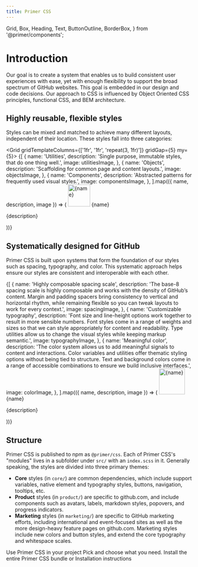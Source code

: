 ```yaml
---
title: Primer CSS
---
```


  Grid,
  Box,
  Heading,
  Text,
  ButtonOutline,
  BorderBox,
} from '@primer/components';


# Introduction

Our goal is to create a system that enables us to build consistent user experiences with ease, yet with enough flexibility to support the broad spectrum of GitHub websites. This goal is embedded in our design and code decisions. Our approach to CSS is influenced by Object Oriented CSS principles, functional CSS, and BEM architecture.

## Highly reusable, flexible styles

Styles can be mixed and matched to achieve many different layouts, independent of their location. These styles fall into three categories:

<Grid gridTemplateColumns={['1fr', '1fr', 'repeat(3, 1fr)']} gridGap={5} my={5}>
  {[
    {
      name: 'Utilities',
      description: 'Single purpose, immutable styles, that do one thing well.',
      image: utilitiesImage,
    },
    {
      name: 'Objects',
      description: 'Scaffolding for common page and content layouts.',
      image: objectsImage,
    },
    {
      name: 'Components',
      description: 'Abstracted patterns for frequently used visual styles.',
      image: componentsImage,
    },
  ].map(({ name, description, image }) => (
    <Box>
      <img src={image} alt={name} height="60" />
      <Heading as="h3" pt={3} pb={2} fontSize={3}>
        {name}
      </Heading>
      <p>{description}</p>
    </Box>
  ))}
</Grid>

## Systematically designed for GitHub

Primer CSS is built upon systems that form the foundation of our styles such as spacing, typography, and color. This systematic approach helps ensure our styles are consistent and interoperable with each other.

<Box my={5}>
  {[
    {
      name: 'Highly composable spacing scale',
      description:
        'The base-8 spacing scale is highly composable and works with the density of GitHub’s content. Margin and padding spacers bring consistency to vertical and horizontal rhythm, while remaining flexible so you can tweak layouts to work for every context.',
      image: spacingImage,
    },
    {
      name: 'Customizable typography',
      description:
        'Font size and line-height options work together to result in more sensible numbers. Font styles come in a range of weights and sizes so that we can style appropriately for content and readability. Type utilities allow us to change the visual styles while keeping markup semantic.',
      image: typographyImage,
    },
    {
      name: 'Meaningful color',
      description:
        'The color system allows us to add meaningful signals to content and interactions. Color variables and utilities offer thematic styling options without being tied to structure. Text and background colors come in a range of accessible combinations to ensure we build inclusive interfaces.',
      image: colorImage,
    },
  ].map(({ name, description, image }) => (
    <Grid
      gridTemplateColumns={['1fr', '1fr', '70px 1fr']}
      gridGap={5}
      mb={4}
      style={{ alignItems: 'center' }}
    >
      <img src={image} width="70" alt={name} />
      <Box>
        <Heading as="h3" pb={2} fontSize={3}>
          {name}
        </Heading>
        <p>{description}</p>
      </Box>
    </Grid>
  ))}
</Box>

## Structure

Primer CSS is published to npm as `@primer/css`. Each of Primer CSS's "modules" lives in a subfolder under `src/` with an `index.scss` in it. Generally speaking, the styles are divided into three primary themes:

- **Core** styles (in `core/`) are common dependencies, which include support variables, native element and typography styles, buttons, navigation, tooltips, etc.
- **Product** styles (in `product/`) are specific to github.com, and include components such as avatars, labels, markdown styles, popovers, and progress indicators.
- **Marketing** styles (in `marketing/`) are specific to GitHub marketing efforts, including international and event-focused sites as well as the more design-heavy feature pages on github.com. Marketing styles include new colors and button styles, and extend the core typography and whitespace scales.

<BorderBox bg="gray.1" p={5} mt={5}>
  <Heading as="h2" fontSize={3} pb={2}>
    Use Primer CSS in your project
  </Heading>
  <Text as="p" m={0}>
    Pick and choose what you need. Install the entire Primer CSS bundle or
  </Text>
  <ButtonOutline
    as={Link}
    to="/getting-started"
    mt={4}
    style={{ textDecoration: 'none' }}
  >
    Installation instructions
  </ButtonOutline>
</BorderBox>
